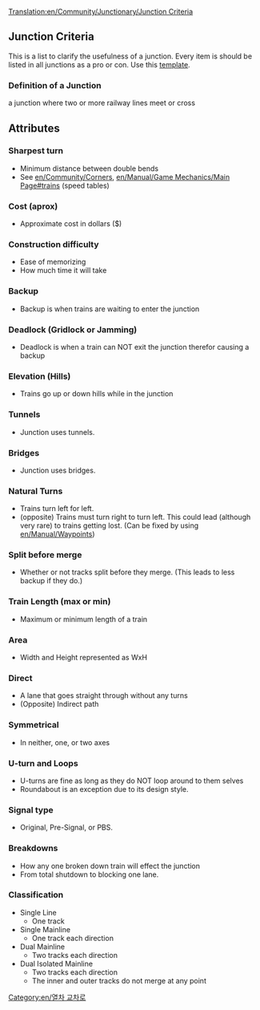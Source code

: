 [[Translation:en/Community/Junctionary/Junction Criteria]]
{{ko/Community/Junctionary/교차로}}
==Junction Criteria==
This is a list to clarify the usefulness of a junction. 
Every item is should be listed in all junctions as a pro or con.
Use this [[Template:en/Community/Junctionary/Junction Criteria|template]].

===Definition of a Junction===
a junction where two or more railway lines meet or cross

==Attributes==

===Sharpest turn===
* Minimum distance between double bends
* See [[en/Community/Corners]], [[en/Manual/Game Mechanics/Main Page#trains]] (speed tables)

===Cost (aprox)===
* Approximate cost in dollars ($)

===Construction difficulty===
* Ease of memorizing
* How much time it will take



===Backup===
* Backup is when trains are waiting to enter the junction

===Deadlock (Gridlock or Jamming)===
* Deadlock is when a train can NOT exit the junction therefor causing a backup

===Elevation (Hills)===
* Trains go up or down hills while in the junction

===Tunnels=== 
* Junction uses tunnels.

===Bridges===
* Junction uses bridges.

===Natural Turns=== 
* Trains turn left for left.
* (opposite) Trains must turn right to turn left. This could lead (although very rare) to trains getting lost. (Can be fixed by using [[en/Manual/Waypoints]])

===Split before merge===
* Whether or not tracks split before they merge. (This leads to less backup if they do.)

===Train Length (max or min)===
* Maximum or minimum length of a train

===Area===
* Width and Height represented as WxH

===Direct===
* A lane that goes straight through without any turns
* (Opposite) Indirect path

===Symmetrical===
* In neither, one, or two axes

===U-turn and Loops===
* U-turns are fine as long as they do NOT loop around to them selves
* Roundabout is an exception due to its design style.

===Signal type===
* Original, Pre-Signal, or PBS.

===Breakdowns===
* How any one broken down train will effect the junction
* From total shutdown to blocking one lane.

===Classification===
* Single Line
** One track 
* Single Mainline
** One track each direction
* Dual Mainline
** Two tracks each direction
* Dual Isolated Mainline
** Two tracks each direction
** The inner and outer tracks do not merge at any point


[[Category:en/열차 교차로]]
